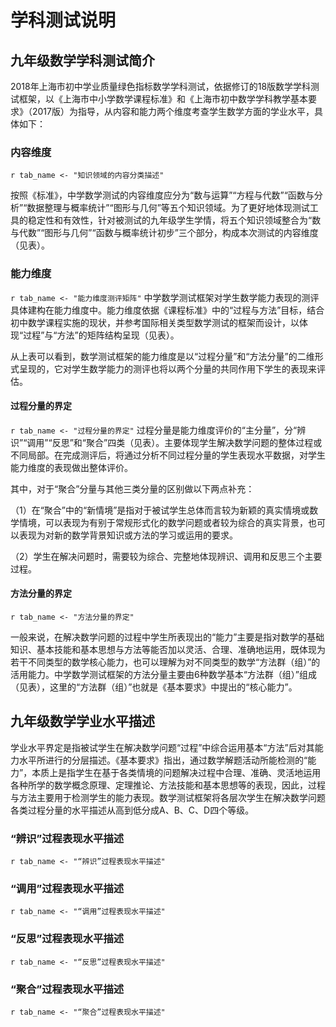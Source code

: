 <!-- chapter description -->
\mytext

# 学科测试说明

## 九年级数学学科测试简介

2018年上海市初中学业质量绿色指标数学学科测试，依据修订的18版数学学科测试框架，以《上海市中小学数学课程标准》和《上海市初中数学学科教学基本要求》（2017版）为指导，从内容和能力两个维度考查学生数学方面的学业水平，具体如下：

### 内容维度

`r tab_name <- "知识领域的内容分类描述" `

按照《标准》，中学数学测试的内容维度应分为“数与运算”“方程与代数”“函数与分析”“数据整理与概率统计”“图形与几何”等五个知识领域。为了更好地体现测试工具的稳定性和有效性，针对被测试的九年级学生学情，将五个知识领域整合为“数与代数”“图形与几何”“函数与概率统计初步”三个部分，构成本次测试的内容维度（见表\ref{tab: `r tab_name`}）。

\begin{itshape}
\mytable
\begin{longtable}{|c|p{12cm}|}
\caption{`r tab_name`} \label{tab: `r tab_name`} \\

\hline
内容分类 & \makecell[c]{总体描述} \\  \hline

数与代数 & 了解由整数到有理数、实数的扩展思想；掌握有理数的运算法则和运算性质，懂得实数的基本运算和顺序关系；掌握简单的整式、分式和二次根式的基本运算和变形；懂得解代数方程的基本原理，会解简单的代数方程；会用方程解决简单的实际问题；了解估算的意义，会通过估算进行猜测或检验；初步形成数量观念，能从数量及其变化规律的角度认识事物。  \\  \hline

图形与几何 & 认识平面和空间的基本图形，会画简单的平面图形；掌握简单平面图形的基本性质和有关距离、长度、角度、面积的计算方法；理解基本的图形运动；认识平面直角坐标系；对向量的概念和向量的加减运算有初步的认识。 \\  \hline

函数与概率统计初步 & 理解函数的意义；理解正比例函数、反比例函数、一次函数的概念，会画它们的图像并从中得到一些基本性质；会用函数解决简单的实际问题；了解概率与统计的意义；会收集、分析数据和从统计图表中获取信息；会计算简单的等可能事件的概率。 \\  \hline

\end{longtable}
\end{itshape}


### 能力维度

`r tab_name <- "能力维度测评矩阵" `
中学数学测试框架对学生数学能力表现的测评具体建构在能力维度中。能力维度依据《课程标准》中的“过程与方法”目标，结合初中数学课程实施的现状，并参考国际相关类型数学测试的框架而设计，以体现“过程”与“方法”的矩阵结构呈现（见表\ref{tab: `r tab_name`}）。

\begin{itshape}
\mytable
\begin{longtable}{|c|c|p{2.5cm}|p{2.5cm}|p{2.5cm}|p{2.5cm}|}
\caption{`r tab_name`} \label{tab: `r tab_name`} \\ \hline

\multicolumn{2}{|c|}{\multirow{2}{*}{}} & \multicolumn{4}{c|}{过程分量（主分量）}  \\   \cline{3-6}
\multicolumn{2}{|c|}{} & \makecell[c]{辨识\\Formulating} &	\makecell[c]{调用\\Employing} &	\makecell[c]{反思\\Reflecting} &	\makecell[c]{聚合\\Polymerizing} \\ \hline

\multirow{6}{*}{方法分量} & 运算求解 & & & & \\ \cline{2-6}
 & 推理论证 & & & & \\ \cline{2-6}
 & 空间想象 & & & & \\ \cline{2-6}
 & 数学表达 & & & & \\ \cline{2-6}
 & 数据处理 & & & & \\ \cline{2-6}
 & 数学建模 & & & & \\ \hline
\end{longtable}
\end{itshape}

从上表可以看到，数学测试框架的能力维度是以“过程分量”和“方法分量”的二维形式呈现的，它对学生数学能力的测评也将以两个分量的共同作用下学生的表现来评估。

#### 过程分量的界定

`r tab_name <- "过程分量的界定" `
过程分量是能力维度评价的“主分量”，分“辨识”“调用”“反思”和“聚合”四类（见表\ref{tab: `r tab_name`}）。主要体现学生解决数学问题的整体过程或不同局部。在完成测评后，将通过分析不同过程分量的学生表现水平数据，对学生能力维度的表现做出整体评价。

\begin{itshape}
\mytable
\begin{longtable}{|c|p{13cm}|}
\caption{`r tab_name`} \label{tab: `r tab_name`} \\ \hline

过程分量 & \makecell[c]{总体描述} \\  \hline

辨识 & 主要是指个体准确辨析和识别数学问题中所包含的数学概念、规则或方法并合理再现；准确把握问题的限制条件和假设；将简单的真实情境转化为数学问题并准确加以表征或陈述的过程。  \\  \hline

调用 & 主要是指个体准确运用数学概念、事实、原理、性质或方法等有序开展推理或运算，形成解决常规问题的模型，并获得数学结论；能从图表中提取数学信息，进行数据的分析；用简单的工具进行测量；用直尺和圆规等工具根据给定的条件作图的过程。 \\  \hline

反思 & 主要是指个体对数学问题的解答过程和结论加以检验、判定或评价，建立知识之间的联系；将基于真实情境的问题的解答和结论回到问题情境中进行阐释或明确其在问题情境中的实际意义的过程。 \\  \hline

聚合 & 主要是指个体在解决新情境下（对被试学生而言）的问题时对以下过程的综合表现：能学习、辨识数学知识或提炼数学问题并合理运用数学语言加以表述；在问题情境或限制条件约束的基础上拟定方案，灵活运用策略、数据、模型及相关的数学技能、思想方法，或者创新地设计或运用新方法获得结论；能评判结论的正确性、合理性或解释结论的局限性。 \\  \hline

\end{longtable}
\end{itshape}

其中，对于“聚合”分量与其他三类分量的区别做以下两点补充：

（1）在“聚合”中的“新情境”是指对于被试学生总体而言较为新颖的真实情境或数学情境，可以表现为有别于常规形式化的数学问题或者较为综合的真实背景，也可以表现为对新的数学背景知识或方法的学习或运用的要求。

（2）学生在解决问题时，需要较为综合、完整地体现辨识、调用和反思三个主要过程。

#### 方法分量的界定

`r tab_name <- "方法分量的界定" `

一般来说，在解决数学问题的过程中学生所表现出的“能力”主要是指对数学的基础知识、基本技能和基本思想与方法等能否加以灵活、合理、准确地运用，既体现为若干不同类型的数学核心能力，也可以理解为对不同类型的数学“方法群（组）”的活用能力。中学数学测试框架的方法分量主要由6种数学基本“方法群（组）”组成（见表\ref{tab: `r tab_name`}），这里的“方法群（组）”也就是《基本要求》中提出的“核心能力”。

\begin{itshape}
\mytable
\begin{longtable}{|c|p{13cm}|}
\caption{`r tab_name`} \label{tab: `r tab_name`} \\ \hline

方法分量 & \makecell[c]{总体描述} \\  \hline

运算求解 & 合理运用法则、公式，依据算理进行运算求解,并能根据问题条件，寻求合理的求解途径与方法。  \\  \hline

推理论证 & 依据数学概念和原理创建或选择一系列推理方法做出有根据的数学推断或进行数学论证。 \\  \hline

空间想象 & 根据条件画出（或作出）图形；分析几何图形中的基本元素及其关系；能想象和描述图形的运动与变化，利用图形分析、揭示问题的本质。 \\  \hline

数学表达 & 合理运用数学语言（包括文字语言、图形语言和符号语言）表达思考数学对象、解决数学问题的过程，阐明自身数学观点、见解等。 \\  \hline

数据处理 & 用基本的统计量、统计图表等来反映所收集数据的若干主要特征；能结合统计数据开展分析、决策；能理解随机现象，并通过统计信息预测事件发生的可能性。 \\  \hline

数学建模 & 理解现实问题情境，抽象并结构化情境使之成为一个数学问题；运用数学模型解决数学问题并根据具体的现实情境解读并检验数学结果。 \\  \hline

\end{longtable}
\end{itshape}

## 九年级数学学业水平描述

学业水平界定是指被试学生在解决数学问题“过程”中综合运用基本“方法”后对其能力水平所进行的分层描述。《基本要求》指出，通过数学解题活动所能检测的“能力”，本质上是指学生在基于各类情境的问题解决过程中合理、准确、灵活地运用各种所学的数学概念原理、定理推论、方法技能和基本思想等的表现，因此，过程与方法主要用于检测学生的能力表现。数学测试框架将各层次学生在解决数学问题各类过程分量的水平描述从高到低分成A、B、C、D四个等级。

### “辨识”过程表现水平描述

`r tab_name <- "“辨识”过程表现水平描述" `
\begin{itshape}
\mytable
\begin{longtable}{|c|c|p{12cm}|}
\caption{`r tab_name`} \label{tab: `r tab_name`} \\ \hline

过程分量 & 水平 & \makecell[c]{水平描述} \\  \hline

\multirow{12}{*}{辨识} & \multirow{3}{*}{A} & $\star$ 能根据各种情境需要正确回忆事实性结论和准确辨析及识别数学问题中所包含的数学概念、规则或方法；  \\
 &  & $\star$ 能在较为复杂的情境中准确把握问题的限制条件和假设；  \\
 &  & $\star$ 能将简单的真实情境转化为数学问题并准确加以表征或陈述。  \\ \cline{2-3}

 & \multirow{3}{*}{B} & $\star$ 能在动态的情境中回忆事实性结论和辨析及识别数学问题中所包含的数学概念、规则或方法；  \\
 &  & $\star$ 能在一般的情境中准确把握问题的限制条件和假设；  \\
 &  & $\star$ 能将简单的真实情境转化为数学问题并较为准确加以表征或陈述。  \\ \cline{2-3}

 & \multirow{3}{*}{C} & $\star$ 能在简单情境中回忆事实性结论和辨析及识别数学问题中所包含的数学概念、规则或方法； \\
 &  & $\star$ 能在较为简单的情境中把握问题的限制条件和假设；  \\
 &  & $\star$ 能将简单的真实情境转化为数学问题，但不能较为准确加以表征或陈述。  \\ \cline{2-3}


 & \multirow{3}{*}{D} & $\star$ 不能在情境中回忆事实性结论和约定及辨识数学对象，或回忆出部分、混淆简单事实性结论、对象；  \\
 &  & $\star$ 不能在较为简单的情境中把握问题的限制条件和假设；  \\
 &  & $\star$ 不能将简单的真实情境转化为数学问题，不能较为准确加以表征或陈述。  \\ \hline

\end{longtable}
\end{itshape}

### “调用”过程表现水平描述

`r tab_name <- "“调用”过程表现水平描述" `
\begin{itshape}
\mytable
\begin{longtable}{|c|c|p{12cm}|}
\caption{`r tab_name`} \label{tab: `r tab_name`} \\ \hline

过程分量 & 水平 & \makecell[c]{水平描述} \\  \hline

\multirow{2}{*}{调用} & \multirow{2}{*}{A} & $\star$ 能根据问题需要准确调用数学概念、事实、原理、性质或方法等，有序开展操作、计算或推理，并获得准确的数学结论；  \\
 &  & $\star$ 能在复杂情境中识别解决具体问题所需要的算法，并能用相应的模型准确地解决问题；  \\
 &  & $\star$ 能从复杂的图表中准确提取数学信息，合理地进行数据的分析；  \\
 &  & $\star$ 能使用较为复杂的工具进行测量、根据给定的条件进行较为复杂的作图。  \\ \cline{2-3}

 & \multirow{4}{*}{B} & $\star$ 能根据问题需要调用数学概念、事实、原理、性质或方法等，开展操作、计算或推理，并获得数学结论；  \\
 &  & $\star$ 能在具体情境中识别解决问题所需要的算法，并通过列式计算、画出图表等解决问题；   \\
 &  & $\star$ 能从图表中准确提取数学信息，合理地进行数据的分析；   \\
 &  & $\star$ 能使用常见的工具进行测量、作图。  \\ \cline{2-3}

 & \multirow{4}{*}{C} & $\star$ 能根据问题需要调用简单的数学概念、事实、原理、性质或方法等，开展操作、计算或推理，并获得简单的数学结论； \\
 &  & $\star$ 能在简单情境中识别解决具体问题所需要的算法，并通过列式计算、画出图表等解决问题；   \\
 &  & $\star$ 能从图表中提取数学信息进行数据的分析；   \\
 &  & $\star$ 能使用简单工具进行直接测量、根据给定的条件进行简单作图。  \\ \cline{2-3}


 & \multirow{4}{*}{D} & $\star$ 不能根据问题需要准确调用数学概念、事实、原理、性质或方法等，开展操作、计算或推理，不能准确地获得数学结论；  \\
 &  & $\star$ 不能在具体情境中识别解决问题所需的算法，或计算中频繁出错；  \\
 &  & $\star$ 不能用简单工具进行最基本的测量、作图，或者测量与作图中频繁出错。   \\
 &  & $\star$ 不能从图表中提取数学信息，不能进行数据的分析或分析出错。  \\ \hline

\end{longtable}
\end{itshape}


### “反思”过程表现水平描述

`r tab_name <- "“反思”过程表现水平描述" `
\begin{itshape}
\mytable
\begin{longtable}{|c|c|p{12cm}|}
\caption{`r tab_name`} \label{tab: `r tab_name`} \\ \hline

过程分量 & 水平 & \makecell[c]{水平描述} \\  \hline

\multirow{12}{*}{反思} & \multirow{3}{*}{A} & $\star$ 能对复杂的数学问题的解答和结论加以准确地检验、判定或评价；  \\
 &  & $\star$ 能将基于复杂真实情境问题的解答和结论回到问题情境中进行准确阐释，并明确其在问题情境中的实际意义。  \\
 &  & $\star$ 能对解决数学问题的过程与方法进行反思，建立知识之间的实质性联系。  \\ \cline{2-3}

 & \multirow{3}{*}{B} & $\star$ 能对较复杂的数学问题的解答和结论加以较为准确地检验、判定或评价； \\
 &  & $\star$ 能将基于较复杂的真实情境问题的解答和结论回到问题情境中进行阐释并明确其在问题情境中的实际意义。  \\
 &  & $\star$ 能对解决数学问题的过程与方法进行反思，建立知识之间的直接联系。  \\ \cline{2-3}

 & \multirow{3}{*}{C} & $\star$ 能对简单的数学问题的解答和结论加以检验、判定或评价； \\
 &  & $\star$ 能将基于简单真实情境问题的解答和结论回到问题情境中进行阐释或明确其在问题情境中的意义。  \\
 &  & $\star$ 能对解决一类数学问题的过程与方法进行简答总结和反思。  \\ \cline{2-3}

 & \multirow{3}{*}{D} & $\star$ 不能对数学问题解答和结论加以检验、判定或评价，或对数学问题解答和结论作出错误的检验、判定或评价。  \\
 &  & $\star$ 不能将基于真实情境问题的解答和结论回到问题情境中进行阐释或不明确其在问题情境中的实际意义。  \\
 &  & $\star$ 不能通过反思建立知识之间的直接联系，或建立联系中有明显错误。  \\ \hline

\end{longtable}
\end{itshape}


### “聚合”过程表现水平描述

`r tab_name <- "“聚合”过程表现水平描述" `
\begin{itshape}
\mytable
\begin{longtable}{|c|c|p{12cm}|}
\caption{`r tab_name`} \label{tab: `r tab_name`} \\ \hline

过程分量 & 水平 & \makecell[c]{水平描述} \\  \hline

\multirow{16}{*}{聚合} & \multirow{4}{*}{A} & $\star$ 能在新的问题情境下提炼数学问题，构建数学模型，并合理运用数学语言表述； \\
 &  & $\star$ 能在问题情境或限制条件约束的基础上，灵活运用策略、数据、模型及相关的数学技能、思想方法，或者创新地设计或运用新方法获得结论；  \\
 &  & $\star$ 能从基本事实出发，用猜想—归纳—演绎推理的方式确认某一结论的正确性，或者能发现并运用数学方法解释结论的局限性； \\
 &  & $\star$ 能对解决问题的过程进行评价和推广，并进一步提出问题。  \\ \cline{2-3}

 & \multirow{4}{*}{B} & $\star$ 能辨识新的问题情境中数学问题，并运用数学语言表述；  \\
 &  & $\star$ 能在问题情境或限制条件约束的基础上，运用已有数学技能、思想方法，或者运用问题情境中的新方法获得结论；  \\
 &  & $\star$ 能用简单推理的方式验证获得的结果和数学结论，或能发现并尝试解释结论的局限性. \\
 &  & $\star$ 能对解决问题的过程进行简单的评价和推广，能在已有结论的基础上提出问题。 \\ \cline{2-3}

 & \multirow{4}{*}{C} & $\star$ 能读懂新问题情境中的数学信息，但不能用准确的数学语言表述； \\
 &  & $\star$ 能在问题情境或限制条件约束的基础上，运用简单的数学技能、思想方法获得一些简单的结论； \\
 &  & $\star$ 能通过举例等方式验证结果和数学结论，或发现结论的局限性； \\
 &  & $\star$ 能对解决问题的过程进行简单评价。  \\ \cline{2-3}

 & \multirow{4}{*}{D} & $\star$ 不能有效提取新的问题情境中的数学信息，或不能用数学语言表述； \\
 &  & $\star$ 不能对数学结果和结论进行简单的论证和解释，或不能发现结论中局限性；  \\
 &  & $\star$ 不能在新情境下运用数学知识与方法解决简单问题，或解决问题的基本策略与方法有明显错误； \\
 &  & $\star$ 不能对解决问题中的知识和方法进行评价和简单推广，或评价与推广中有明显错误。 \\ \hline

\end{longtable}
\end{itshape}



<!-- end of chapter description -->
